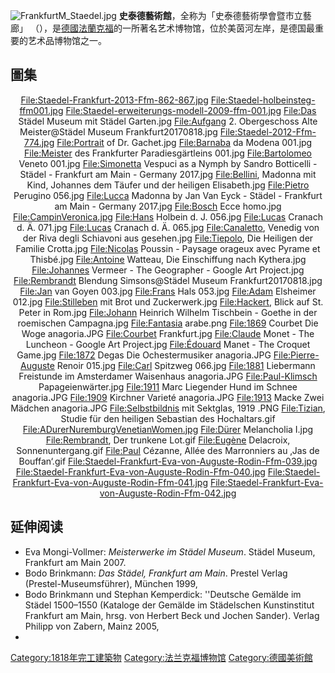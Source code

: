 [[Image:FrankfurtM_Staedel.jpg|thumb]]
'''史泰德藝術館'''，全称为「史泰德藝術學會暨市立藝廊」 （{{lang-de|Städelsches Kunstinstitut und Städtische Galerie}}），是[[德國|德國]][[法蘭克福|法蘭克福]]的一所著名艺术博物馆，位於美茵河左岸，是德国最重要的艺术品博物馆之一。






== 圖集 ==
<center>
<gallery widths="120" heights="120" perrow="5" style="border: 5px solid #a86; box-shadow: 0.1em 0.1em 0.5em rgba(0,0,0,0.75); border-radius: 0.5em;">
File:Staedel-Frankfurt-2013-Ffm-862-867.jpg
File:Staedel-holbeinsteg-ffm001.jpg
File:Staedel-erweiterungs-modell-2009-ffm-001.jpg
File:Das Städel Museum mit Städel Garten.jpg
File:Aufgang 2. Obergeschoss Alte Meister@Städel Museum Frankfurt20170818.jpg
File:Staedel-2012-Ffm-774.jpg
File:Portrait of Dr. Gachet.jpg
File:Barnaba da Modena 001.jpg
File:Meister des Frankfurter Paradiesgärtleins 001.jpg
File:Bartolomeo Veneto 001.jpg
File:Simonetta Vespuci as a Nymph by Sandro Botticelli - Städel - Frankfurt am Main - Germany 2017.jpg
File:Bellini, Madonna mit Kind, Johannes dem Täufer und der heiligen Elisabeth.jpg
File:Pietro Perugino 056.jpg
File:Lucca Madonna by Jan Van Eyck - Städel - Frankfurt am Main - Germany 2017.jpg
File:Bosch Ecce homo.jpg
File:CampinVeronica.jpg
File:Hans Holbein d. J. 056.jpg
File:Lucas Cranach d. Ä. 071.jpg
File:Lucas Cranach d. Ä. 065.jpg
File:Canaletto, Venedig von der Riva degli Schiavoni aus gesehen.jpg
File:Tiepolo, Die Heiligen der Familie Crotta.jpg
File:Nicolas Poussin - Paysage orageux avec Pyrame et Thisbé.jpg
File:Antoine Watteau, Die Einschiffung nach Kythera.jpg
File:Johannes Vermeer - The Geographer - Google Art Project.jpg
File:Rembrandt Blendung Simsons@Städel Museum Frankfurt20170818.jpg
File:Jan van Goyen 003.jpg
File:Frans Hals 053.jpg
File:Adam Elsheimer 012.jpg
File:Stilleben mit Brot und Zuckerwerk.jpg
File:Hackert, Blick auf St. Peter in Rom.jpg
File:Johann Heinrich Wilhelm Tischbein - Goethe in der roemischen Campagna.jpg
File:Fantasia arabe.png
File:1869 Courbet Die Woge anagoria.JPG
File:Courbet Frankfurt.jpg
File:Claude Monet - The Luncheon - Google Art Project.jpg
File:Édouard Manet - The Croquet Game.jpg
File:1872 Degas Die Ochestermusiker anagoria.JPG
File:Pierre-Auguste Renoir 015.jpg
File:Carl Spitzweg 066.jpg
File:1881 Liebermann Freistunde im Amsterdamer Waisenhaus anagoria.JPG
File:Paul-Klimsch Papageienwärter.jpg
File:1911 Marc Liegender Hund im Schnee anagoria.JPG
File:1909 Kirchner Varieté anagoria.JPG
File:1913 Macke Zwei Mädchen anagoria.JPG
File:Selbstbildnis mit Sektglas, 1919 .PNG
File:Tizian, Studie für den heiligen Sebastian des Hochaltars.gif
File:ADurerNuremburgVenetianWomen.jpg
File:Dürer Melancholia I.jpg
File:Rembrandt, Der trunkene Lot.gif
File:Eugène Delacroix, Sonnenuntergang.gif
File:Paul Cézanne, Allée des Marronniers au ‚Jas de Bouffan‘.gif
File:Staedel-Frankfurt-Eva-von-Auguste-Rodin-Ffm-039.jpg
File:Staedel-Frankfurt-Eva-von-Auguste-Rodin-Ffm-040.jpg
File:Staedel-Frankfurt-Eva-von-Auguste-Rodin-Ffm-041.jpg
File:Staedel-Frankfurt-Eva-von-Auguste-Rodin-Ffm-042.jpg
</gallery>
</center>

{{coord|50|06|10|N|8|40|26|E|region:DE-HE_type:landmark|display=title}}
== 延伸阅读 ==
* Eva Mongi-Vollmer: ''Meisterwerke im Städel Museum''. Städel Museum, Frankfurt am Main 2007. {{ISBN|3-9809701-3-2}}
* Bodo Brinkmann: ''Das Städel, Frankfurt am Main''. Prestel Verlag (Prestel-Museumsführer), München 1999, {{ISBN|3-7913-2204-4}}
* Bodo Brinkmann und Stephan Kemperdick: ''Deutsche Gemälde im Städel 1500–1550 (Kataloge der Gemälde im Städelschen Kunstinstitut Frankfurt am Main, hrsg. von Herbert Beck und Jochen Sander). Verlag Philipp von Zabern, Mainz 2005, {{ISBN|978-3-8053-3350-4}}
* {{Citation |publisher = C. Scribner's Sons |publication-place = New York |author = John Charles Van Dyke |url = https://archive.org/stream/munichfrankfortc00vandrich#page/94/mode/2up |title = Munich, Frankfort, Cassel: critical notes on the Old Pinacothek, the Staedel Institute, the Cassel Royal Gallery |chapter=Staedel Institute, Frankfort |publication-date = 1914 }}

{{Authority control}}
[[Category:1818年完工建築物|Category:1818年完工建築物]]
[[Category:法兰克福博物馆|Category:法兰克福博物馆]]
[[Category:德國美術館|Category:德國美術館]]